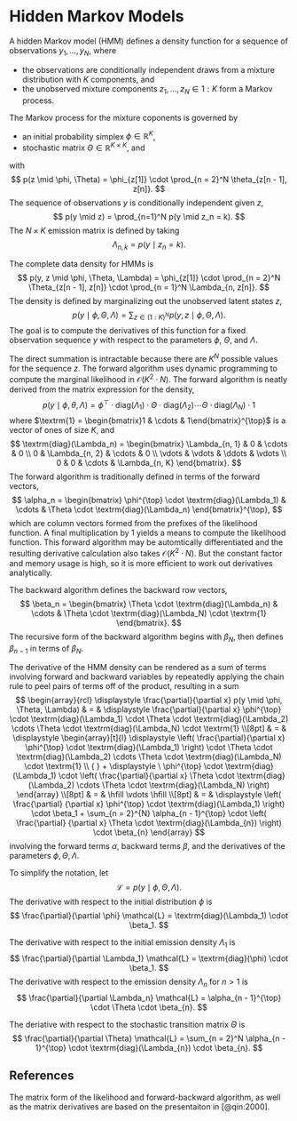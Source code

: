 # Hidden Markov Models

A hidden Markov model (HMM) defines a density function for a
sequence of observations $y_1, \ldots, y_N$, where

* the observations are conditionally independent draws from a mixture
distribution with $K$ components, and
* the unobserved mixture components $z_1, \ldots, z_N \in 1:K$ form a
Markov process.

The Markov process for the mixture coponents is governed by

* an initial probability simplex $\phi \in \mathbb{R}^K$,
* stochastic matrix $\Theta \in \mathbb{R}^{K \times K}$, and

with
$$
p(z \mid \phi, \Theta)
= \phi_{z[1]} \cdot \prod_{n = 2}^N \theta_{z[n - 1], z[n]}.
$$
The sequence of observations $y$ is conditionally independent given
$z$,
$$
p(y \mid z) = \prod_{n=1}^N p(y \mid z_n = k).
$$
The $N \times K$ emission matrix is defined by taking
$$
\Lambda_{n, k} = p(y \mid z_n = k).
$$

The complete data density for HMMs is
$$
p(y, z \mid \phi, \Theta, \Lambda)
= \phi_{z[1]}
\cdot \prod_{n = 2}^N \Theta_{z[n - 1], z[n]}
\cdot \prod_{n = 1}^N \Lambda_{n, z[n]}.
$$
The density is defined by marginalizing out the unobserved latent
states $z$,
$$
p(y \mid \phi, \Theta, \Lambda)
= \sum_{z \in (1:K)^N} p(y, z \mid \phi, \Theta, \Lambda).
$$
The goal is to compute the derivatives of this function for a fixed
observation sequence $y$ with respect to the parameters
$\phi,$ $\Theta,$ and $\Lambda.$

The direct summation is intractable because there are $K^N$ possible
values for the sequence $z.$  The forward algorithm uses dynamic
programming to compute the marginal likelihood in $\mathcal{O}(K^2
\cdot N)$.  The forward algorithm is neatly derived from the matrix
expression for the density,
$$
p(y \mid \phi, \theta, \Lambda)
= \phi^{\top} \cdot \textrm{diag}(\Lambda_1)
\cdot \Theta \cdot \textrm{diag}(\Lambda_2)
\cdots \Theta \cdot \textrm{diag}(\Lambda_N)
\cdot \textrm{1}
$$
where $\textrm{1} = \begin{bmatrix}1 & \cdots & 1\end{bmatrix}^{\top}$ is a
vector of ones of size $K$, and
$$
\textrm{diag}(\Lambda_n)
=
\begin{bmatrix}
\Lambda_{n, 1} & 0 & \cdots & 0
\\
0 & \Lambda_{n, 2} & \cdots & 0
\\
\vdots & \vdots & \ddots & \vdots
\\
0 & 0 & \cdots & \Lambda_{n, K}
\end{bmatrix}.
$$
The forward algorithm is traditionally defined in terms of
the forward vectors,
$$
\alpha_n
=
\begin{bmatrix}
\phi^{\top} \cdot \textrm{diag}(\Lambda_1)
& \cdots &
\Theta \cdot \textrm{diag}(\Lambda_n)
\end{bmatrix}^{\top},
$$
which are column vectors formed from the prefixes of the likelihood
function.  A final multiplication by $\textrm{1}$ yields a means to
compute the likelihood function.  This forward algorithm may be
automtically differentiated and the resulting derivative calculation
also takes $\mathcal{O}(K^2 \cdot N).$ But the constant factor and
memory usage is high, so it is more efficient to work out derivatives
analytically.

The backward algorithm defines the backward row vectors,
$$
\beta_n
=
\begin{bmatrix}
\Theta \cdot \textrm{diag}(\Lambda_n)
& \cdots &
\Theta \cdot \textrm{diag}(\Lambda_N)
\cdot \textrm{1}
\end{bmatrix}.
$$
The recursive form of the backward algorithm begins with $\beta_N,$
then defines $\beta_{n - 1}$ in terms of $\beta_N.$

The derivative of the HMM density can be rendered as a sum of terms
involving forward and backward variables by repeatedly applying the
chain rule to peel pairs of terms off of the product, resulting in a
sum
$$
\begin{array}{rcl}
\displaystyle
\frac{\partial}{\partial x} p(y \mid \phi, \Theta, \Lambda)
& = &
\displaystyle
\frac{\partial}{\partial x}
\phi^{\top} \cdot \textrm{diag}(\Lambda_1)
\cdot \Theta \cdot \textrm{diag}(\Lambda_2)
\cdots \Theta \cdot \textrm{diag}(\Lambda_N)
\cdot \textrm{1}
\\[8pt]
& = &
\displaystyle
\begin{array}[t]{l}
\displaystyle
\left( \frac{\partial}{\partial x}
\phi^{\top} \cdot \textrm{diag}(\Lambda_1) \right)
\cdot \Theta \cdot \textrm{diag}(\Lambda_2)
\cdots \Theta \cdot \textrm{diag}(\Lambda_N)
\cdot \textrm{1}
\\
{ } + \displaystyle \
\phi^{\top} \cdot \textrm{diag}(\Lambda_1)
\cdot
\left( \frac{\partial}{\partial x}
    \Theta \cdot \textrm{diag}(\Lambda_2)
    \cdots \Theta \cdot \textrm{diag}(\Lambda_N) \right)
\end{array}
\\[8pt]
& = & \hfill \vdots \hfill
\\[8pt]
& = &
\displaystyle
  \left( \frac{\partial}
       {\partial x}
  \phi^{\top} \cdot \textrm{diag}(\Lambda_1) \right)
  \cdot \beta_1
+ \sum_{n = 2}^{N}
    \alpha_{n - 1}^{\top}
    \cdot \left( \frac{\partial}
                      {\partial x}
                        \Theta \cdot \textrm{diag}(\Lambda_{n})
          \right)
    \cdot \beta_{n}
\end{array}
$$
involving the forward terms $\alpha,$ backward terms $\beta,$ and the
derivatives of the parameters $\phi, \Theta, \Lambda.$

To simplify the notation, let
$$
\mathcal{L} = p(y \mid \phi, \Theta, \Lambda).
$$
The derivative with
respect to the initial distribution $\phi$ is
$$
\frac{\partial}{\partial \phi} \mathcal{L}
=
\textrm{diag}(\Lambda_1) \cdot \beta_1.
$$

The derivative with respect to the initial emission density
$\Lambda_1$ is
$$
\frac{\partial}{\partial \Lambda_1} \mathcal{L}
=
\textrm{diag}(\phi) \cdot \beta_1.
$$
The derivative with respect to the emission density $\Lambda_n$ for
$n > 1$ is
$$
\frac{\partial}{\partial \Lambda_n} \mathcal{L}
=
\alpha_{n - 1}^{\top} \cdot \Theta \cdot \beta_{n}.
$$

The deriative with respect to the stochastic transition matrix
$\Theta$ is
$$
\frac{\partial}{\partial \Theta} \mathcal{L}
=
\sum_{n = 2}^N
\alpha_{n - 1}^{\top}
\cdot \textrm{diag}(\Lambda_{n})
\cdot \beta_{n}.
$$

## References {-}

The matrix form of the likelihood and forward-backward algorithm, as
well as the matrix derivatives are based on the presentaiton in [@qin:2000].